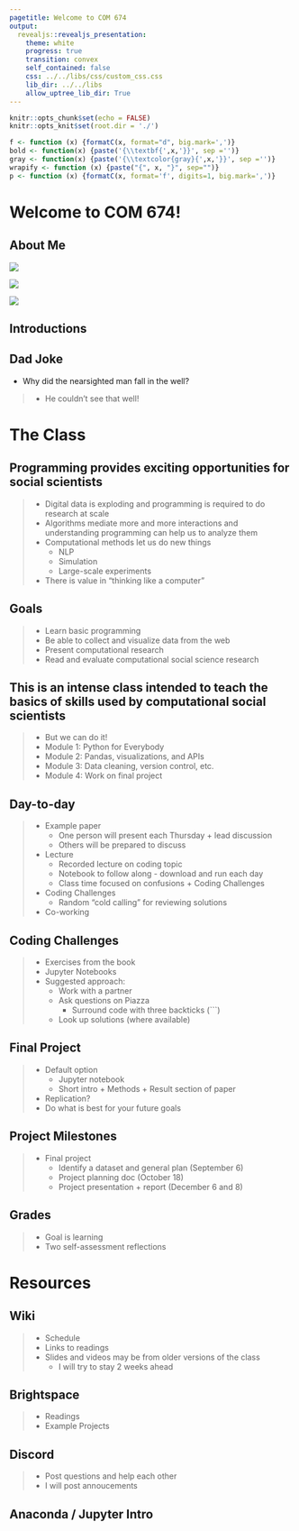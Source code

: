 ```yaml
---
pagetitle: Welcome to COM 674
output: 
  revealjs::revealjs_presentation:
    theme: white
    progress: true
    transition: convex
    self_contained: false
    css: ../../libs/css/custom_css.css
    lib_dir: ../../libs
    allow_uptree_lib_dir: True
---
```


```r
knitr::opts_chunk$set(echo = FALSE)
knitr::opts_knit$set(root.dir = './')

f <- function (x) {formatC(x, format="d", big.mark=',')}
bold <- function(x) {paste('{\\textbf{',x,'}}', sep ='')}
gray <- function(x) {paste('{\\textcolor{gray}{',x,'}}', sep ='')}
wrapify <- function (x) {paste("{", x, "}", sep="")}
p <- function (x) {formatC(x, format='f', digits=1, big.mark=',')}
```

# Welcome to COM 674!

## About Me

<div class='container'>
<div class='col fragment'>
<img src='./images/the_fam.jpg'/>
</div>
<div class='col fragment'>
<img src='https://upload.wikimedia.org/wikipedia/commons/thumb/8/80/Wikipedia-logo-v2.svg/500px-Wikipedia-logo-v2.svg.png' style='max-width:250px;'>
</div>
<div class='col fragment'>
<img src="https://vignette.wikia.nocookie.net/logopedia/images/c/cd/Reddit_2017_%28Stacked%29.svg/revision/latest/scale-to-width-down/709?cb=20190502124341" style='max-width:250px;'/>
</div>
</div>

## Introductions

## Dad Joke

- Why did the nearsighted man fall in the well?

> - He couldn't see that well!

# The Class


## Programming provides exciting opportunities for social scientists

> - Digital data is exploding and programming is required to do research at scale
> - Algorithms mediate more and more interactions and understanding programming can help us to analyze them
> - Computational methods let us do new things
>	- NLP
>	- Simulation
>	- Large-scale experiments
> - There is value in "thinking like a computer"

## Goals

> - Learn basic programming
> - Be able to collect and visualize data from the web
> - Present computational research
> - Read and evaluate computational social science research

## This is an intense class intended to teach the basics of skills used by computational social scientists

> - But we can do it!
> - Module 1: Python for Everybody
> - Module 2: Pandas, visualizations, and APIs
> - Module 3: Data cleaning, version control, etc.
> - Module 4: Work on final project

## Day-to-day

> - Example paper
>	- One person will present each Thursday + lead discussion
>	- Others will be prepared to discuss
> - Lecture
>	- Recorded lecture on coding topic
>	- Notebook to follow along - download and run each day
>	- Class time focused on confusions + Coding Challenges
> - Coding Challenges
>	- Random "cold calling" for reviewing solutions
> - Co-working


## Coding Challenges

> - Exercises from the book
> - Jupyter Notebooks
> - Suggested approach:
>	- Work with a partner
>	- Ask questions on Piazza
>	  - Surround code with three backticks (```)
>	- Look up solutions (where available)


## Final Project

> - Default option
>	- Jupyter notebook
>	- Short intro + Methods + Result section of paper
> - Replication?
> - Do what is best for your future goals

## Project Milestones

> - Final project
>	- Identify a dataset and general plan (September 6)
>	- Project planning doc (October 18)
>	- Project presentation + report (December 6 and 8)

## Grades

> - Goal is learning
> - Two self-assessment reflections

# Resources

## Wiki

> - Schedule
> - Links to readings
> - Slides and videos may be from older versions of the class
>	- I will try to stay 2 weeks ahead

## Brightspace

> - Readings
> - Example Projects

## Discord

> - Post questions and help each other
> - I will post annoucements

## Anaconda / Jupyter Intro
